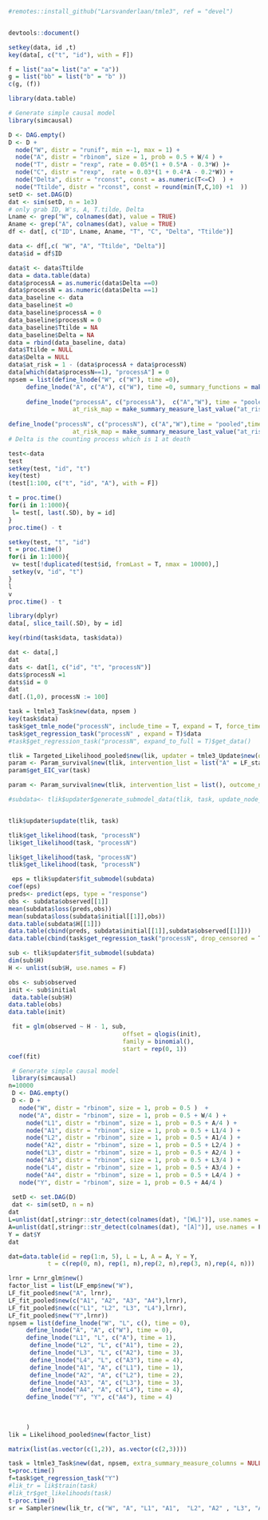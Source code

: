 
```r
#remotes::install_github("Larsvanderlaan/tmle3", ref = "devel")


devtools::document()
```
```r
setkey(data, id ,t)
key(data[, c("t", "id"), with = F])
```

```r

f = list("aa"= list("a" = "a"))
g = list("bb" = list("b" = "b" ))
c(g, (f))
```

```r
library(data.table)

# Generate simple causal model
library(simcausal)

D <- DAG.empty()
D <- D +
  node("W", distr = "runif", min =-1, max = 1) +
  node("A", distr = "rbinom", size = 1, prob = 0.5 + W/4 ) +
  node("T", distr = "rexp", rate = 0.05*(1 + 0.5*A - 0.3*W) )+
  node("C", distr = "rexp",  rate = 0.03*(1 + 0.4*A - 0.2*W)) +
  node("Delta", distr = "rconst", const = as.numeric(T<=C)  ) +
  node("Ttilde", distr = "rconst", const = round(min(T,C,10) +1  ))
setD <- set.DAG(D)
dat <- sim(setD, n = 1e3)
# only grab ID, W's, A, T.tilde, Delta
Lname <- grep("W", colnames(dat), value = TRUE)
Aname <- grep("A", colnames(dat), value = TRUE)
df <- dat[, c("ID", Lname, Aname, "T", "C", "Delta", "Ttilde")]

data <- df[,c( "W", "A", "Ttilde", "Delta")]
data$id = df$ID

data$t <- data$Ttilde 
data = data.table(data)
data$processA = as.numeric(data$Delta ==0)
data$processN = as.numeric(data$Delta ==1)
data_baseline <- data
data_baseline$t =0
data_baseline$processA = 0
data_baseline$processN = 0
data_baseline$Ttilde = NA
data_baseline$Delta = NA
data = rbind(data_baseline, data)
data$Ttilde = NULL
data$Delta = NULL
data$at_risk = 1 - (data$processA + data$processN)
data[which(data$processN==1), "processA"] = 0
npsem = list(define_lnode("W", c("W"), time =0), 
     define_lnode("A", c("A"), c("W"), time =0, summary_functions = make_summary_measure_baseline(c("W"))),
     
     define_lnode("processA", c("processA"),  c("A","W"), time = "pooled",times_to_pool = seq(1,max(data$t)), summary_functions = make_summary_measure_baseline(c("A", "W")),
                  at_risk_map = make_summary_measure_last_value("at_risk", strict_past  = T)),
     
define_lnode("processN", c("processN"), c("A","W"),time = "pooled",times_to_pool = seq(1,max(data$t)), summary_functions = make_summary_measure_baseline(c("A", "W")),
                  at_risk_map = make_summary_measure_last_value("at_risk", strict_past = T)))
# Delta is the counting process which is 1 at death
```

```r
test<-data
test
setkey(test, "id", "t")
key(test)
(test[1:100, c("t", "id", "A"), with = F])

```

```r
t = proc.time()
for(i in 1:1000){
 l= test[, last(.SD), by = id]
}
proc.time() - t

setkey(test, "t", "id")
t = proc.time()
for(i in 1:1000){
 v= test[!duplicated(test$id, fromLast = T, nmax = 10000),]
 setkey(v, "id", "t")
}
l
v
proc.time() - t
```

```r
library(dplyr)
data[, slice_tail(.SD), by = id]

```

```r
key(rbind(task$data, task$data))

```

```r
dat <- data[,]
dat
dats <- dat[1, c("id", "t", "processN")]
dats$processN =1
dats$id = 0
dat
dat[.(1,0), processN := 100]

```


```r
task = ltmle3_Task$new(data, npsem )
key(task$data)
task$get_tmle_node("processN", include_time = T, expand = T, force_time_value = 5)
task$get_regression_task("processN" , expand = T)$data
#task$get_regression_task("processN", expand_to_full = T)$get_data()
```






```r
tlik = Targeted_Likelihood_pooled$new(lik, updater = tmle3_Update$new(one_dimensional = T,constrain_step=T, delta_epsilon = 0.1, maxit = 100))
param <- Param_survival$new(tlik, intervention_list = list("A" = LF_static$new("A", value = 1)), outcome_node = "processN")
param$get_EIC_var(task)
```


```r

param <- Param_survival$new(tlik, intervention_list = list(), outcome_node = "processN")

#subdata<- tlik$updater$generate_submodel_data(tlik, task, update_node_key = "processN")



```




```r

tlik$updater$update(tlik, task)
```

```r
tlik$get_likelihood(task, "processN")
lik$get_likelihood(task, "processN")
```


```r
lik$get_likelihood(task, "processN")
tlik$get_likelihood(task, "processN")
```


```r
 eps = tlik$updater$fit_submodel(subdata)
coef(eps)
preds<- predict(eps, type = "response")
obs <- subdata$observed[[1]]
mean(subdata$loss(preds,obs))
mean(subdata$loss(subdata$initial[[1]],obs))
data.table(subdata$H[[1]])
data.table(cbind(preds, subdata$initial[[1]],subdata$observed[[1]]))
data.table(cbind(task$get_regression_task("processN", drop_censored = T)$data[,processN],preds, subdata$observed[[1]]))
```

```r
sub <- tlik$updater$fit_submodel(subdata)
dim(sub$H)
H <- unlist(sub$H, use.names = F)

obs <- sub$observed
init <- sub$initial
 data.table(sub$H)
data.table(obs)
data.table(init)

 fit = glm(observed ~ H - 1, sub,
                                offset = qlogis(init),
                                family = binomial(),
                                start = rep(0, 1))
coef(fit)

```



```r

 # Generate simple causal model
 library(simcausal)
n=10000
 D <- DAG.empty()
 D <- D +
   node("W", distr = "rbinom", size = 1, prob = 0.5 )  +
   node("A", distr = "rbinom", size = 1, prob = 0.5 + W/4 ) +
     node("L1", distr = "rbinom", size = 1, prob = 0.5 + A/4 ) + 
     node("A1", distr = "rbinom", size = 1, prob = 0.5 + L1/4 ) +
     node("L2", distr = "rbinom", size = 1, prob = 0.5 + A1/4 ) + 
     node("A2", distr = "rbinom", size = 1, prob = 0.5 + L2/4 ) +
     node("L3", distr = "rbinom", size = 1, prob = 0.5 + A2/4 ) + 
     node("A3", distr = "rbinom", size = 1, prob = 0.5 + L3/4 ) +
     node("L4", distr = "rbinom", size = 1, prob = 0.5 + A3/4 ) + 
     node("A4", distr = "rbinom", size = 1, prob = 0.5 + L4/4 ) +
   node("Y", distr = "rbinom", size = 1, prob = 0.5 + A4/4 )
  
 setD <- set.DAG(D)
 dat <- sim(setD, n = n)
dat
L=unlist(dat[,stringr::str_detect(colnames(dat), "[WL]")], use.names = F)
A=unlist(dat[,stringr::str_detect(colnames(dat), "[A]")], use.names = F)
Y = dat$Y
dat
```

```r
dat=data.table(id = rep(1:n, 5), L = L, A = A, Y = Y, 
           t = c(rep(0, n), rep(1, n),rep(2, n),rep(3, n),rep(4, n)))
```

```r
lrnr = Lrnr_glm$new()
factor_list = list(LF_emp$new("W"),
LF_fit_pooled$new("A", lrnr),
LF_fit_pooled$new(c("A1", "A2", "A3", "A4"),lrnr),
LF_fit_pooled$new(c("L1", "L2", "L3", "L4"),lrnr),
LF_fit_pooled$new("Y",lrnr))
npsem = list(define_lnode("W", "L", c(), time = 0),
     define_lnode("A", "A", c("W"), time = 0),
     define_lnode("L1", "L", c("A"), time = 1),
      define_lnode("L2", "L", c("A1"), time = 2),
      define_lnode("L3", "L", c("A2"), time = 3),
      define_lnode("L4", "L", c("A3"), time = 4),
      define_lnode("A1", "A", c("L1"), time = 1),
      define_lnode("A2", "A", c("L2"), time = 2),
      define_lnode("A3", "A", c("L3"), time = 3),
      define_lnode("A4", "A", c("L4"), time = 4),
     define_lnode("Y", "Y", c("A4"), time = 4)
     
     
     
     )
lik = Likelihood_pooled$new(factor_list)
```

```r
matrix(list(as.vector(c(1,2)), as.vector(c(2,3))))
```
```r
task = ltmle3_Task$new(dat, npsem, extra_summary_measure_columns = NULL, thin =F)
t=proc.time()
f=task$get_regression_task("Y")
#lik_tr = lik$train(task)
#lik_tr$get_likelihoods(task)
t-proc.time()
sr = Sampler$new(lik_tr, c("W", "A", "L1", "A1",  "L2", "A2" , "L3", "A3" , "L4", "A4", "Y"), "W")

```














